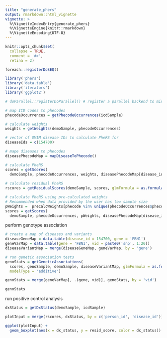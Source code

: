 ```yaml
---
title: "generate_phers"
output: rmarkdown::html_vignette
vignette: >
  %\VignetteIndexEntry{generate_phers}
  %\VignetteEngine{knitr::rmarkdown}
  %\VignetteEncoding{UTF-8}
---
```


```r
knitr::opts_chunk$set(
  collapse = TRUE,
  comment = '#>',
  retina = 2)

foreach::registerDoSEQ()
```

```r
library('phers')
library('data.table')
library('iterators')
library('ggplot2')

# doParallel::registerDoParallel() # register a parallel backend to minimize runtime
```

```r
# map ICD codes to phecodes
phecodeOccurrences = getPhecodeOccurrences(icdSample)

# calculate weights
weights = getWeights(demoSample, phecodeOccurrences)

# vector of OMIM disease IDs to calculate PheRS for
diseaseIds = c(154700)

# mape diseases to phecodes
diseasePhecodeMap = mapDiseaseToPhecode()

# calculate PheRS
scores = getScores(
  demoSample, phecodeOccurrences, weights, diseasePhecodeMap[disease_id %in% diseaseIds])
 
# calculate residual PheRS
rscores = getResidualScores(demoSample, scores, glmFormula = as.formula(~ sex))

# calculate PheRS using pre-calculated weights
# Recommended when data provided by the user has low sample size
pWeights =  preCalcWeights[phecode %in% unique(phecodeOccurrences$phecode)]
scores = getScores(
  demoSample, phecodeOccurrences, pWeights, diseasePhecodeMap[disease_id == diseaseIds])
```

perform genotype association 
```r
# create a map of diseases and variants
diseaseGeneMap = data.table(disease_id = 154700, gene = 'FBN1')
geneVarMap = data.table(gene = 'FBN1', vid = paste0('snp', 1:20))
diseaseVariantMap = merge(diseaseGeneMap, geneVarMap, by = 'gene')

# run genetic association tests
genoStats = getGeneticAssociations(
  scores, genoSample, demoSample, diseaseVariantMap, glmFormula = as.formula(~ sex),
  modelType = 'additive')

genoStats = merge(geneVarMap[, .(gene, vid)], genoStats, by = 'vid')

genoStats
```


run positive control analysis
```r
dxStatus = getDxStatus(demoSample, icdSample)

plotInput = merge(rscores, dxStatus, by = c('person_id', 'disease_id'))

ggplot(plotInput) + 
  geom_boxplot(aes(x = dx_status, y = resid_score, color = dx_status))
```
